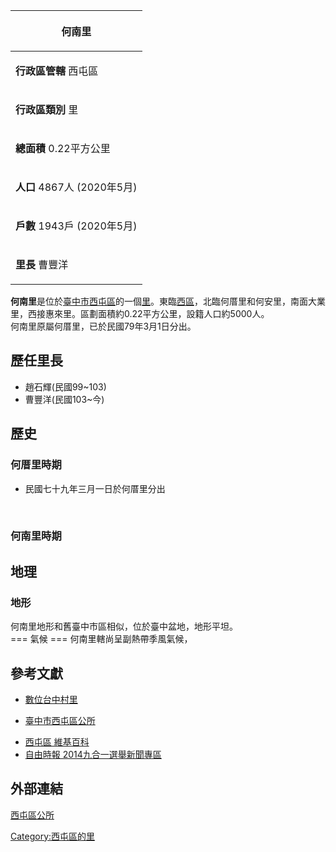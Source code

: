 {{copyedit|time=2016-03-02T03:12:37+00:00}}
{|border=1
|-
! '''何南里'''
|-
| '''行政區管轄'''  西屯區
|-
| '''行政區類別'''  里
|-
| '''總面積'''     0.22平方公里
|-
| '''人口'''      4867人 (2020年5月)
|-
| '''戶數'''       1943戶 (2020年5月)
|-
| '''里長'''     曹豐洋
|}

'''何南里'''是位於[[臺中市|臺中市]][[西屯區|西屯區]]的一個[[村里|里]]。東臨[[西區_(臺中市)|西區]]，北臨何厝里和何安里，南面大業里，西接惠來里。區劃面積約0.22平方公里，設籍人口約5000人。<br />
何南里原屬何厝里，已於民國79年3月1日分出。

== 歷任里長 ==
*趙石輝(民國99~103)
*曹豐洋(民國103~今)
== 歷史 ==
{{Expand section}}
=== 何厝里時期 ===
*民國七十九年三月一日於何厝里分出
<br />

=== 何南里時期 ===

== 地理 ==
=== 地形 ===
何南里地形和舊臺中市區相似，位於臺中盆地，地形平坦。<br />
=== 氣候 ===
何南里轄尚呈副熱帶季風氣候，{{fact|四季變化不大，但常受來自太平洋上形成的颱風危害。}}

== 參考文獻 ==
*[http://tc.village.tnn.tw/village.html?id=592 數位台中村里]{{dead link|date=2017年11月 |bot=InternetArchiveBot |fix-attempted=yes }}

*[http://www.xitun.taichung.gov.tw/ct.asp?xItem=47670&ctNode=3041&mp=133010#top 臺中市西屯區公所]{{Dead link|date=2018年8月 |bot=InternetArchiveBot |fix-attempted=yes }}

*[[:西屯區#註腳|西屯區 維基百科]]
*[http://election.ltn.com.tw/2014/candidate.php?rtype=5&no=4532 自由時報 2014九合一選舉新聞專區]{{Wayback|url=http://election.ltn.com.tw/2014/candidate.php?rtype=5&no=4532 |date=20180928223152 }}

== 外部連結 ==
[http://www.xitun.taichung.gov.tw/ct.asp?xItem=47670&ctNode=3041&mp=133010#top 西屯區公所]{{Dead link|date=2018年8月 |bot=InternetArchiveBot |fix-attempted=yes }}

{{臺中市西屯區行政區劃}}

[[Category:西屯區的里|Category:西屯區的里]]